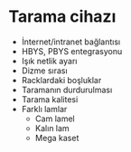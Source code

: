 # Tarama cihazı {.smaller}

- İnternet/intranet bağlantısı
- HBYS, PBYS entegrasyonu
- Işık netlik ayarı
- Dizme sırası
- Racklardaki boşluklar
- Taramanın durdurulması
- Tarama kalitesi
- Farklı lamlar
  - Cam lamel
  - Kalın lam
  - Mega kaset

